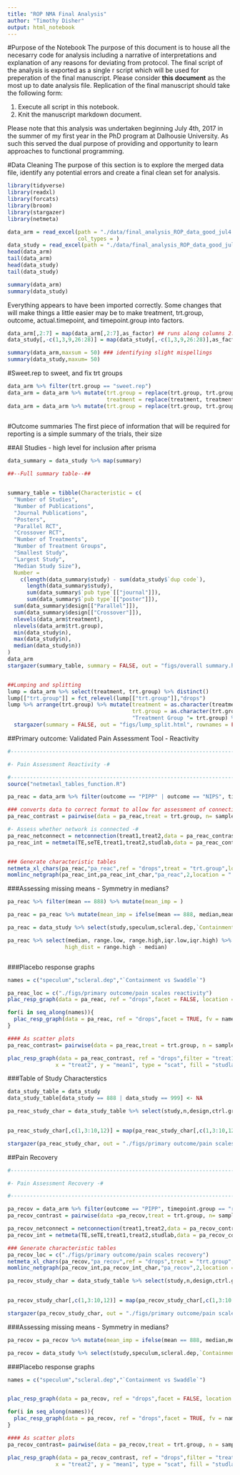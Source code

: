 ```yaml
---
title: "ROP NMA Final Analysis"
author: "Timothy Disher"
output: html_notebook
---
```

#Purpose of the Notebook
The purpose of this document is to house all the necesarry code for analysis including a narrative of interpretations and explanation of any reasons for deviating from protocol. The final script of the analysis is exported as a single r script which will be used for preperation of the final manuscript. Please consider **this document** as the most up to date analysis file. Replication of the final manuscript should take the following form:    
  
1. Execute all script in this notebook.  
2. Knit the manuscript markdown document.  
  
Please note that this analysis was undertaken beginning July 4th, 2017 in the summer of my first year in the PhD program at Dalhousie University. As such this served the dual purpose of providing and opportunity to learn approaches to functional programming.
  
#Data Cleaning
The purpose of this section is to explore the merged data file, identify any potential errors and create a final clean set for analysis.  
```r
library(tidyverse)
library(readxl)
library(forcats)
library(broom)
library(stargazer)
library(netmeta)
```


```r
data_arm = read_excel(path = "./data/final_analysis_ROP_data_good_jul4.xlsx", sheet = 1,
                      col_types = )
data_study = read_excel(path = "./data/final_analysis_ROP_data_good_jul4.xlsx", sheet = 2)
head(data_arm)
tail(data_arm)
head(data_study)
tail(data_study)

summary(data_arm)
summary(data_study)
```

Everything appears to have been imported correctly. Some changes that will make things a little easier may be to make treatment, trt.group, outcome, actual.timepoint, and timepoint.group into factors.

```r
data_arm[,2:7] = map(data_arm[,2:7],as_factor) ## runs along columns 2:7 and applies as_factor
data_study[,-c(1,3,9,26:28)] = map(data_study[,-c(1,3,9,26:28)],as_factor)

summary(data_arm,maxsum = 50) ### identifying slight mispellings
summary(data_study,maxum= 50)

```
#Sweet.rep to sweet, and fix trt groups
```r
data_arm %>% filter(trt.group == "sweet.rep") 
data_arm = data_arm %>% mutate(trt.group = replace(trt.group, trt.group == "drops.nns","drops.phys"),
                               treatment = replace(treatment, treatment == "sweet.rep","sweet"))
data_arm = data_arm %>% mutate(trt.group = replace(trt.group, trt.group == "sweet.rep","sweet"))
                               
```



#Outcome summaries
The first piece of information that will be required for reporting is a simple summary of the trials, their size

##All Studies - high level for inclusion after prisma
```r
data_summary = data_study %>% map(summary)

##--Full summary table--##


summary_table = tibble(Characteristic = c(
  "Number of Studies",
  "Number of Publications",
  "Journal Publications",
  "Posters",
  "Parallel RCT",
  "Crossover RCT",
  "Number of Treatments",
  "Number of Treatment Groups",
  "Smallest Study",
  "Largest Study",
  "Median Study Size"),
  Number =
    c(length(data_summary$study) - sum(data_study$`dup code`),
      length(data_summary$study),
      sum(data_summary$`pub type`[["journal"]]),
      sum(data_summary$`pub type`[["poster"]]),
  sum(data_summary$design[["Parallel"]]),
  sum(data_summary$design[["Crossover"]]),
  nlevels(data_arm$treatment),
  nlevels(data_arm$trt.group),
  min(data_study$n),
  max(data_study$n),
  median(data_study$n))
)
data_arm
stargazer(summary_table, summary = FALSE, out = "figs/overall summary.html",rownames = FALSE)


##Lumping and splitting
lump = data_arm %>% select(treatment, trt.group) %>% distinct()
lump[["trt.group"]] = fct_relevel(lump[["trt.group"]],"drops")
lump %>% arrange(trt.group) %>% mutate(treatment = as.character(treatment),
                                       trt.group = as.character(trt.group)) %>%rename("Treatment" = treatment,
                                       "Treatment Group "= trt.group) %>%
  stargazer(summary = FALSE, out = "figs/lump_split.html", rownames = FALSE)

```

##Primary outcome: Validated Pain Assessment Tool - Reactivity
```r

#-----------------------------------------------------------------------------------------------------------------------------

#- Pain Assessment Reactivity -#

#-----------------------------------------------------------------------------------------------------------------------------
source("netmetaxl_tables_function.R")

pa_reac = data_arm %>% filter(outcome == "PIPP" | outcome == "NIPS", timepoint.group == "reactivity") 

### converts data to correct format to allow for assessment of connectivity
pa_reac_contrast = pairwise(data = pa_reac,treat = trt.group, n= sample.size, mean = mean,sd = std.dev,studlab = study) 

#- Assess whether network is connected -#
pa_reac_netconnect = netconnection(treat1,treat2,data = pa_reac_contrast)
pa_reac_int = netmeta(TE,seTE,treat1,treat2,studlab,data = pa_reac_contrast, sm = "MD") ###required to drawn netgraph


### Generate characteristic tables
netmeta_xl_chars(pa_reac,"pa_reac",ref = "drops",treat = "trt.group",location = "./figs/primary outcome/pain scales reactivity")
momlinc_netgraph(pa_reac_int,pa_reac_int_char,"pa_reac",2,location = "./figs/primary outcome/pain scales reactivity")


```

###Assessing missing means - Symmetry in medians?
```r
pa_reac %>% filter(mean == 888) %>% mutate(mean_imp = )

pa_reac = pa_reac %>% mutate(mean_imp = ifelse(mean == 888, median,mean)) # creates a new variable where missing means are imputed from medians

pa_reac = data_study %>% select(study,speculum,scleral.dep,`Containment vs Swaddle`) %>% right_join(pa_reac, by = "study") # bring study level data over

pa_reac %>% select(median, range.low, range.high,iqr.low,iqr.high) %>% filter(median < 999, range.low < 999) %>% mutate(low_dist = median - range.low,
                  high_dist = range.high - median)



```

###Placebo response graphs
```r

names = c("speculum","scleral.dep","`Containment vs Swaddle`")

pa_reac_loc = c("./figs/primary outcome/pain scales reactivity")
plac_resp_graph(data = pa_reac, ref = "drops",facet = FALSE, location = pa_reac_loc)

for(i in seq_along(names)){
  plac_resp_graph(data = pa_reac, ref = "drops",facet = TRUE, fv = names[i], location = pa_reac_loc,type = "bar")
}

#### As scatter plots
pa_reac_contrast= pairwise(data = pa_reac,treat = trt.group, n = sample.size, mean = mean_imp, sd = std.dev, studlab = study)## remakes contrast based on imputed means

plac_resp_graph(data = pa_reac_contrast, ref = "drops",filter = "treat1",facet = FALSE, location = pa_reac_loc, 
               x = "treat2", y = "mean1", type = "scat", fill = "studlab", size = "n1", outcome = "pa_recov")
```

###Table of Study Characterstics
```r
data_study_table = data_study
data_study_table[data_study == 888 | data_study == 999] <- NA

pa_reac_study_char = data_study_table %>% select(study,n,design,ctrl.group,trt1.group2,trt2.group,trt3.group,method,speculum,scleral.dep,avg.pma,`Containment vs Swaddle`) %>% semi_join((pa_reac %>% select(study) %>% distinct()),by = "study") %>% mutate(avg.pma = round(as.numeric(avg.pma),2))
  

pa_reac_study_char[,c(1,3:10,12)] = map(pa_reac_study_char[,c(1,3:10,12)],as.character)

stargazer(pa_reac_study_char, out = "./figs/primary outcome/pain scales reactivity/pa_reac_study_char.html",summary = FALSE, rownames = FALSE)
```


##Pain Recovery

```r
#-----------------------------------------------------------------------------------------------------------------------------

#- Pain Assessment Recovery -#

#-----------------------------------------------------------------------------------------------------------------------------

pa_recov = data_arm %>% filter(outcome == "PIPP", timepoint.group == "recovery")
pa_recov_contrast = pairwise(data =pa_recov,treat = trt.group, n= sample.size, mean = mean,sd = std.dev,studlab = study)

pa_recov_netconnect = netconnection(treat1,treat2,data = pa_recov_contrast)
pa_recov_int = netmeta(TE,seTE,treat1,treat2,studlab,data = pa_recov_contrast, sm = "MD") ###required to drawn netgraph

### Generate characteristic tables
pa_recov_loc = c("./figs/primary outcome/pain scales recovery")
netmeta_xl_chars(pa_recov,"pa_recov",ref = "drops",treat = "trt.group",location = pa_recov_loc)
momlinc_netgraph(pa_recov_int,pa_recov_int_char,"pa_recov",2,location = pa_recov_loc)

pa_recov_study_char = data_study_table %>% select(study,n,design,ctrl.group,trt1.group2,trt2.group,trt3.group,method,speculum,scleral.dep,avg.pma,`Containment vs Swaddle`) %>% semi_join((pa_recov %>% select(study) %>% distinct()),by = "study") %>% mutate(avg.pma = round(as.numeric(avg.pma),2))
  

pa_recov_study_char[,c(1,3:10,12)] = map(pa_recov_study_char[,c(1,3:10,12)],as.character)

stargazer(pa_recov_study_char, out = "./figs/primary outcome/pain scales recovery/pa_recov_study_char.html",summary = FALSE, rownames = FALSE)


```

###Assessing missing means - Symmetry in medians?
```r

pa_recov = pa_recov %>% mutate(mean_imp = ifelse(mean == 888, median,mean)) %>% filter(mean_imp != 999) # creates a new variable where missing means are imputed from medians and excludes remaining 888s

pa_recov = data_study %>% select(study,speculum,scleral.dep,`Containment vs Swaddle`) %>% right_join(pa_recov, by = "study") # bring study level data over
```

###Placebo response graphs
```r
names = c("speculum","scleral.dep","`Containment vs Swaddle`")


plac_resp_graph(data = pa_recov, ref = "drops",facet = FALSE, location = pa_recov_loc, outcome = "pa_recov")

for(i in seq_along(names)){
  plac_resp_graph(data = pa_recov, ref = "drops",facet = TRUE, fv = names[i], location = pa_recov_loc, outcome = "pa_recov",type = "bar")
}

#### As scatter plots
pa_recov_contrast= pairwise(data = pa_recov,treat = trt.group, n = sample.size, mean = mean_imp, sd = std.dev, studlab = study)## remakes contrast based on imputed means

plac_resp_graph(data = pa_recov_contrast, ref = "drops",filter = "treat1",facet = FALSE, location = pa_recov_loc, 
               x = "treat2", y = "mean1", type = "scat", fill = "studlab", size = "n1", outcome = "pa_recov")
```


